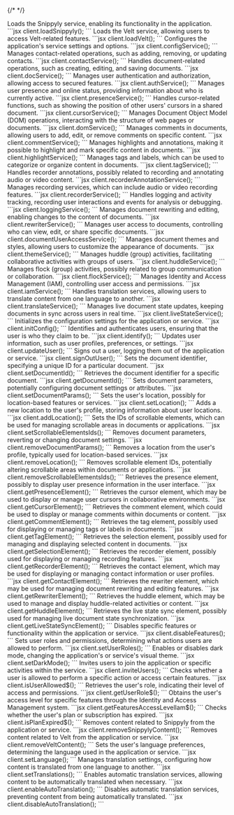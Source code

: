 {/* <script>var SUPERFLOW_TOOLBAR_API_KEY="aU1MxKP0rca2UXwKi8bl"; var SUPERFLOW_TOOLBAR_PROJECT_ID="8447060215973283";</script> */}


<Steps>
<Step title="loadSnippyly()">
    Loads the Snippyly service, enabling its functionality in the application.
    ```jsx
    client.loadSnippyly();
    ```
</Step>
<Step title="loadVelt()">
    Loads the Velt service, allowing users to access Velt-related features.
    ```jsx
    client.loadVelt();
    ```
</Step>
<Step title="configService()">
    Configures the application's service settings and options.
    ```jsx
    client.configService();
    ```
</Step>
<Step title="contactService()">
    Manages contact-related operations, such as adding, removing, or updating contacts.
    ```jsx
    client.contactService();
    ```
</Step>
<Step title="docService()">
    Handles document-related operations, such as creating, editing, and saving documents.
    ```jsx
    client.docService();
    ```
</Step>
<Step title="authService()">
    Manages user authentication and authorization, allowing access to secured features.
    ```jsx
    client.authService();
    ```
</Step>
<Step title="presenceService()">
    Manages user presence and online status, providing information about who is currently active.
    ```jsx
    client.presenceService();
    ```
</Step>
<Step title="cursorService()">
    Handles cursor-related functions, such as showing the position of other users' cursors in a shared document.
    ```jsx
    client.cursorService();
    ```
</Step>
<Step title="domService()">
    Manages Document Object Model (DOM) operations, interacting with the structure of web pages or documents.
    ```jsx
    client.domService();
    ```
</Step>
<Step title="commentService()">
    Manages comments in documents, allowing users to add, edit, or remove comments on specific content.
    ```jsx
    client.commentService();
    ```
</Step>
<Step title="highlightService()">
    Manages highlights and annotations, making it possible to highlight and mark specific content in documents.
    ```jsx
    client.highlightService();
    ```
</Step>
<Step title="tagService()">
    Manages tags and labels, which can be used to categorize or organize content in documents.
    ```jsx
    client.tagService();
    ```
</Step>
<Step title="recorderAnnotationService()">
    Handles recorder annotations, possibly related to recording and annotating audio or video content.
    ```jsx
    client.recorderAnnotationService();
    ```
</Step>
<Step title="recorderService()">
    Manages recording services, which can include audio or video recording features.
    ```jsx
    client.recorderService();
    ```
</Step>
<Step title="loggingService()">
    Handles logging and activity tracking, recording user interactions and events for analysis or debugging.
    ```jsx
    client.loggingService();
    ```
</Step>
<Step title="rewriterService()">
    Manages document rewriting and editing, enabling changes to the content of documents.
    ```jsx
    client.rewriterService();
    ```
</Step>
<Step title="documentUserAccessService()">
    Manages user access to documents, controlling who can view, edit, or share specific documents.
    ```jsx
    client.documentUserAccessService();
    ```
</Step>
<Step title="themeService()">
    Manages document themes and styles, allowing users to customize the appearance of documents.
    ```jsx
    client.themeService();
    ```
</Step>
<Step title="huddleService()">
    Manages huddle (group) activities, facilitating collaborative activities with groups of users.
    ```jsx
    client.huddleService();
    ```
</Step>
<Step title="flockService()">
    Manages flock (group) activities, possibly related to group communication or collaboration.
    ```jsx
    client.flockService();
    ```
</Step>
<Step title="iamService()">
    Manages Identity and Access Management (IAM), controlling user access and permissions.
    ```jsx
    client.iamService();
    ```
</Step>
<Step title="translateService()">
    Handles translation services, allowing users to translate content from one language to another.
    ```jsx
    client.translateService();
    ```
</Step>
<Step title="liveStateService()">
    Manages live document state updates, keeping documents in sync across users in real time.
    ```jsx
    client.liveStateService();
    ```
</Step>
<Step title="initConfig()">
    Initializes the configuration settings for the application or service.
    ```jsx
    client.initConfig();
    ```
</Step>
<Step title="identify()">
    Identifies and authenticates users, ensuring that the user is who they claim to be.
    ```jsx
    client.identify();
    ```
</Step>
<Step title="updateUser()">
    Updates user information, such as user profiles, preferences, or settings.
    ```jsx
    client.updateUser();
    ```
</Step>
<Step title="signOutUser()">
    Signs out a user, logging them out of the application or service.
    ```jsx
    client.signOutUser();
    ```
</Step>
<Step title="setDocumentId()">
    Sets the document identifier, specifying a unique ID for a particular document.
    ```jsx
    client.setDocumentId();
    ```
</Step>
<Step title="getDocumentId()">
    Retrieves the document identifier for a specific document.
    ```jsx
    client.getDocumentId();
    ```
</Step>
<Step title="setDocumentParams()">
    Sets document parameters, potentially configuring document settings or attributes.
    ```jsx
    client.setDocumentParams();
    ```
</Step>
<Step title="setLocation()">
    Sets the user's location, possibly for location-based features or services.
    ```jsx
    client.setLocation();
    ```
</Step>
<Step title="addLocation()">
    Adds a new location to the user's profile, storing information about user locations.
    ```jsx
    client.addLocation();
    ```
</Step>
<Step title="setScrollableElementsIds()">
    Sets the IDs of scrollable elements, which can be used for managing scrollable areas in documents or applications.
    ```jsx
    client.setScrollableElementsIds();
    ```
</Step>
<Step title="removeDocumentParams()">
    Removes document parameters, reverting or changing document settings.
    ```jsx
    client.removeDocumentParams();
    ```
</Step>
<Step title="removeLocation()">
    Removes a location from the user's profile, typically used for location-based services.
    ```jsx
    client.removeLocation();
    ```
</Step>
<Step title="removeScrollableElementsIds()">
    Removes scrollable element IDs, potentially altering scrollable areas within documents or applications.
    ```jsx
    client.removeScrollableElementsIds();
    ```
</Step>
<Step title="getPresenceElement()">
    Retrieves the presence element, possibly to display user presence information in the user interface.
    ```jsx
    client.getPresenceElement();
    ```
</Step>
<Step title="getCursorElement()">
    Retrieves the cursor element, which may be used to display or manage user cursors in collaborative environments.
    ```jsx
    client.getCursorElement();
    ```
</Step>
<Step title="getCommentElement()">
    Retrieves the comment element, which could be used to display or manage comments within documents or content.
    ```jsx
    client.getCommentElement();
    ```
</Step>
<Step title="getTagElement()">
    Retrieves the tag element, possibly used for displaying or managing tags or labels in documents.
    ```jsx
    client.getTagElement();
    ```
</Step>
<Step title="getSelectionElement()">
    Retrieves the selection element, possibly used for managing and displaying selected content in documents.
    ```jsx
    client.getSelectionElement();
    ```
</Step>
<Step title="getRecorderElement()">
    Retrieves the recorder element, possibly used for displaying or managing recording features.
    ```jsx
    client.getRecorderElement();
    ```
</Step>
<Step title="getContactElement()">
    Retrieves the contact element, which may be used for displaying or managing contact information or user profiles.
    ```jsx
    client.getContactElement();
    ```
</Step>
<Step title="getRewriterElement()">
    Retrieves the rewriter element, which may be used for managing document rewriting and editing features.
    ```jsx
    client.getRewriterElement();
    ```
</Step>
<Step title="getHuddleElement()">
    Retrieves the huddle element, which may be used to manage and display huddle-related activities or content.
    ```jsx
    client.getHuddleElement();
    ```
</Step>
<Step title="getLiveStateSyncElement()">
    Retrieves the live state sync element, possibly used for managing live document state synchronization.
    ```jsx
    client.getLiveStateSyncElement();
    ```
</Step>
<Step title="disableFeatures()">
    Disables specific features or functionality within the application or service.
    ```jsx
    client.disableFeatures();
    ```
</Step>
<Step title="setUserRoles()">
    Sets user roles and permissions, determining what actions users are allowed to perform.
    ```jsx
    client.setUserRoles();
    ```
</Step>
<Step title="setDarkMode()">
    Enables or disables dark mode, changing the application's or service's visual theme.
    ```jsx
    client.setDarkMode();
    ```
</Step>
<Step title="inviteUsers()">
    Invites users to join the application or specific activities within the service.
    ```jsx
    client.inviteUsers();
    ```
</Step>
<Step title="isUserAllowed$()">
    Checks whether a user is allowed to perform a specific action or access certain features.
    ```jsx
    client.isUserAllowed$();
    ```
</Step>
<Step title="getUserRole$()">
    Retrieves the user's role, indicating their level of access and permissions.
    ```jsx
    client.getUserRole$();
    ```
</Step>
<Step title="getFeaturesAccessLevelIam$()">
    Obtains the user's access level for specific features through the Identity and Access Management system.
    ```jsx
    client.getFeaturesAccessLevelIam$();
    ```
</Step>
<Step title="isPlanExpired$()">
    Checks whether the user's plan or subscription has expired.
    ```jsx
    client.isPlanExpired$();
    ```
</Step>
<Step title="removeSnippylyContent()">
    Removes content related to Snippyly from the application or service.
    ```jsx
    client.removeSnippylyContent();
    ```
</Step>
<Step title="removeVeltContent()">
    Removes content related to Velt from the application or service.
    ```jsx
    client.removeVeltContent();
    ```
</Step>
<Step title="setLanguage()">
    Sets the user's language preferences, determining the language used in the application or service.
    ```jsx
    client.setLanguage();
    ```
</Step>
<Step title="setTranslations()">
    Manages translation settings, configuring how content is translated from one language to another.
    ```jsx
    client.setTranslations();
    ```
</Step>
<Step title="enableAutoTranslation()">
    Enables automatic translation services, allowing content to be automatically translated when necessary.
    ```jsx
    client.enableAutoTranslation();
    ```
</Step>
<Step title="disableAutoTranslation()">
    Disables automatic translation services, preventing content from being automatically translated.
    ```jsx
    client.disableAutoTranslation();
    ```
</Step>
</Steps>